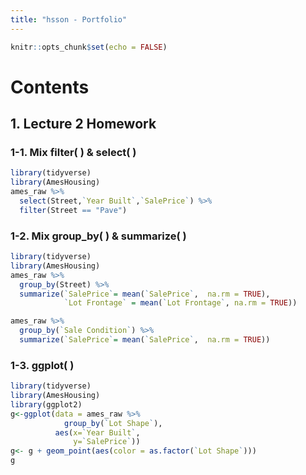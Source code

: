 ```yaml
---
title: "hsson - Portfolio"
---
```


```r
knitr::opts_chunk$set(echo = FALSE)
```
# Contents

## 1. Lecture 2 Homework
### 1-1. Mix filter( ) & select( )
```r
library(tidyverse)
library(AmesHousing)
ames_raw %>%
  select(Street,`Year Built`,`SalePrice`) %>%
  filter(Street == "Pave") 
```
### 1-2. Mix group_by( ) & summarize( )
```r
library(tidyverse)
library(AmesHousing)
ames_raw %>%
  group_by(Street) %>%
  summarize(`SalePrice`= mean(`SalePrice`,  na.rm = TRUE),
            `Lot Frontage` = mean(`Lot Frontage`, na.rm = TRUE))

ames_raw %>%
  group_by(`Sale Condition`) %>%
  summarize(`SalePrice`= mean(`SalePrice`,  na.rm = TRUE))
```
### 1-3. ggplot( )
```r
library(tidyverse)
library(AmesHousing)
library(ggplot2)
g<-ggplot(data = ames_raw %>%
            group_by(`Lot Shape`),
          aes(x=`Year Built`,
              y=`SalePrice`))
g<- g + geom_point(aes(color = as.factor(`Lot Shape`)))
g
```